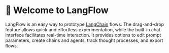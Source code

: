 # 👋 Welcome to LangFlow

LangFlow is an easy way to prototype [LangChain](https://github.com/hwchase17/langchain) flows. The drag-and-drop feature allows quick and effortless experimentation, while the built-in chat interface facilitates real-time interaction. It provides options to edit prompt parameters, create chains and agents, track thought processes, and export flows.


<div style={{ marginBottom: '20px', display: 'flex', justifyContent: 'center' }}>
<ZoomableImage
  alt="Docusaurus themed image"
  sources={{
    light: 'img/new_langflow2.gif',
  }}
  />
</div>